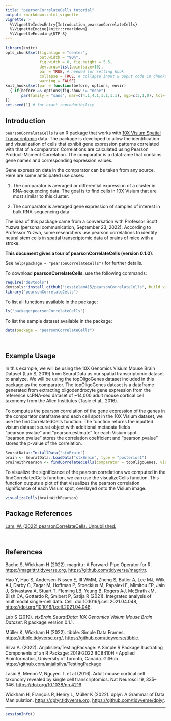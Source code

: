 ```yaml
---
title: "pearsonCorrelateCells tutorial"
output: rmarkdown::html_vignette
vignette: >
  %\VignetteIndexEntry{Introduction_pearsonCorrelateCells}
  %\VignetteEngine{knitr::rmarkdown}
  %\VignetteEncoding{UTF-8}
---
```

<!-- The following code is from https://github.com/anjalisilva/TestingPackage/blob/master/vignettes/Introduction_TestPackage.Rmd -->

```r
library(knitr)
opts_chunk$set(fig.align = "center", 
               out.width = "90%",
               fig.width = 6, fig.height = 5.5,
               dev.args=list(pointsize=10),
               par = TRUE, # needed for setting hook 
               collapse = TRUE, # collapse input & ouput code in chunks
               warning = FALSE)
knit_hooks$set(par = function(before, options, envir)
  { if(before && options$fig.show != "none") 
       par(family = "sans", mar=c(4.1,4.1,1.1,1.1), mgp=c(3,1,0), tcl=-0.5)
})
set.seed(1) # for exact reproducibility
```

## Introduction

`pearsonCorrelateCells` is an R package that works with [10X Visium Spatial Transcriptomic](https://www.10xgenomics.com/products/spatial-gene-expression) data. The package is developed to allow the identification and visualization of cells that exhibit gene expression patterns correlated with that of a comparator. Correlations are calculated using Pearson Product-Moment Correlation. The comparator is a dataframe that contains gene names and corresponding expression values.

Gene expression data in the comparator can be taken from any source. Here are some anticipated use cases:

1) The comparator is averaged or differential expression of a cluster in RNA-sequencing data. The goal is to find cells in 10X Visium that are most similar to this cluster. 

2) The comparator is averaged gene expression of samples of interest in bulk RNA-sequencing data

The idea of this package came from a conversation with Professor Scott Yuzwa (personal communication, September 23, 2022). According to Professor Yuzwa, some researchers use pearson correlations to identify neural stem cells in spatial transcriptomic data of brains of mice with a stroke. 

**This document gives a tour of pearsonCorrelateCells (version 0.1.0)**. 

See `help(package = "pearsonCorrelateCells")` for further details.


To download **pearsonCorrelateCells**, use the following commands:

``` r
require("devtools")
devtools::install_github("jessielam415/pearsonCorrelateCells", build_vignettes = TRUE)
library("pearsonCorrelateCells")
```

To list all functions available in the package:

``` r
ls("package:pearsonCorrelateCells")
```

To list the sample dataset available in the package:

``` r
data(package = "pearsonCorrelateCells")
```

<br>

## Example Usage

In this example, we will be using the 10X Genomics Visium Mouse Brain Dataset (Lab S, 2019) from SeuratData as our spatial transcriptomic dataset to analyze. We will be using the topOligoGenes dataset included in this package as the comparator. The topOligoGenes dataset is a dataframe generated from extracting oligodendrocyte gene expression from the reference scRNA-seq dataset of ~14,000 adult mouse cortical cell taxonomy from the Allen Institutes (Tasic et al., 2016).

To computes the pearson correlation of the gene expression of the genes in the comparator dataframe and each cell spot in the 10X Visium dataset, we use the findCorrelatedCells function. The function returns the inputted visium dataset seurat object with additional metadata fields "pearson.pvalue" and "pearson.estimate" for each Visium spot. "pearson.pvalue" stores the correlation coefficient and "pearson.pvalue" stores the p-value of the correlation.
``` r
SeuratData::InstallData("stxBrain")
brain <- SeuratData::LoadData("stxBrain", type = "posterior1")
brainWithPearson <- findCorrelatedCells(comparator = topOligoGenes, visiumData = brain)ß
```

To visualize the significance of the pearson correlations we computed in the findCorrelatedCells function, we can use the visualizeCells function. This function outputs a plot of that visualizes the pearson correlation significance of each
Visium spot, overlayed onto the Visium image.
``` r
visualizeCells(brainWithPearson)
```

## Package References

[Lam, W. (2022) pearsonCorrelateCells. Unpublished.](https://github.com/jessielam415/pearsonCorrelateCells)

<br>

## References

Bache S, Wickham H (2022). magrittr: A Forward-Pipe Operator for R. [https://magrittr.tidyverse.org](https://magrittr.tidyverse.org), [https://github.com/tidyverse/magrittr](https://github.com/tidyverse/magrittr).

Hao Y, Hao S, Andersen-Nissen E, III WMM, Zheng S, Butler A, Lee MJ, Wilk AJ, Darby C, Zagar M, Hoffman P, Stoeckius M, Papalexi E, Mimitou EP, Jain J, Srivastava A, Stuart T, Fleming LB, Yeung B, Rogers AJ, McElrath JM, Blish CA, Gottardo R, Smibert P, Satija R (2021). Integrated analysis of multimodal single-cell data. Cell. doi:10.1016/j.cell.2021.04.048, [https://doi.org/10.1016/j.cell.2021.04.048](https://doi.org/10.1016/j.cell.2021.04.048).

Lab S (2019). _stxBrain.SeuratData: 10X Genomics Visium Mouse
Brain Dataset_. R package version 0.1.1.

Müller K, Wickham H (2022). tibble: Simple Data Frames. [https://tibble.tidyverse.org/](https://tibble.tidyverse.org/), [https://github.com/tidyverse/tibble](https://github.com/tidyverse/tibble).

Silva A. (2022). Anjalisilva/TestingPackage: A Simple R Package Illustrating Components of an R Package: 2019-2022 BCB410H - Applied Bioinformatics, University of Toronto, Canada. GitHub. [https://github.com/anjalisilva/TestingPackage](https://github.com/anjalisilva/TestingPackage)

Tasic B, Menon V, Nguyen T. et al (2016). Adult mouse cortical cell taxonomy revealed by single cell transcriptomics. Nat Neurosci 19, 335–346. [https://doi.org/10.1038/nn.4216](https://doi.org/10.1038/nn.4216)

Wickham H, François R, Henry L, Müller K (2022). dplyr: A Grammar of Data Manipulation. [https://dplyr.tidyverse.org](https://dplyr.tidyverse.org), [https://github.com/tidyverse/dplyr](https://github.com/tidyverse/dplyr).

----

```r
sessionInfo()
```
